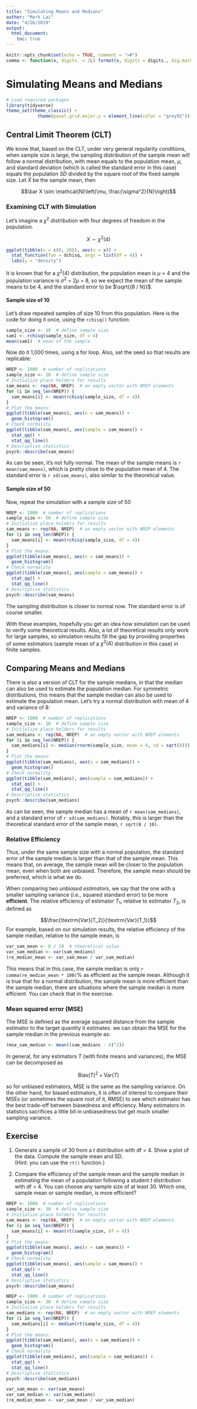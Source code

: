 ```yaml
---
title: "Simulating Means and Medians"
author: "Mark Lai"
date: "4/26/2019"
output: 
  html_document: 
    toc: true
---
```


\newcommand{\var}{\textrm{Var}}
\newcommand{\bv}[1]{\boldsymbol{\mathbf{#1}}}

```r
knitr::opts_chunk$set(echo = TRUE, comment = ">#")
comma <- function(x, digits. = 2L) format(x, digits = digits., big.mark = ",")
```

# Simulating Means and Medians

```r
# Load required packages
library(tidyverse)
theme_set(theme_classic() +
            theme(panel.grid.major.y = element_line(color = "grey92")))
```


## Central Limit Theorem (CLT)

We know that, based on the CLT, under very general regularity conditions, when
sample size is large, the sampling distribution of the sample mean will follow a
normal distribution, with mean equals to the population mean, $\mu$, and standard
deviation (which is called the standard error in this case) equals the
population _SD_ divided by the square root of the fixed sample size. Let $\bar X$ be
the sample mean, then 

$$\bar X \sim \mathcal{N}\left(\mu, \frac{\sigma^2}{N}\right)$$

### Examining CLT with Simulation

Let's imagine a $\chi^2$ distribution with four degrees of freedom in the 
population. 

$$X \sim \chi^2(4)$$

```r
ggplot(tibble(x = c(0, 20)), aes(x = x)) + 
  stat_function(fun = dchisq, args = list(df = 4)) + 
  labs(y = "density")
```

It is known that for a $\chi^2(4)$ distribution, the population mean is 
$\mu$ = 4 and the population variance is $\sigma^2$ = $2 \mu$ = 8, so we expect
the mean of the sample means to be 4, and the standard error to be 
$\sqrt{(8 / N)}$. 

#### Sample size of 10

Let's draw repeated samples of size 10 from this population. Here is the code
for doing it once, using the `rchisq()` function:

```r
sample_size <- 10  # define sample size
sam1 <- rchisq(sample_size, df = 4)
mean(sam1)  # mean of the sample
```

Now do it 1,000 times, using a for loop. Also, set the seed so that results are 
replicable:

```r
NREP <- 1000  # number of replications
sample_size <- 10  # define sample size
# Initialize place holders for results
sam_means <- rep(NA, NREP)  # an empty vector with NREP elements
for (i in seq_len(NREP)) {
  sam_means[i] <- mean(rchisq(sample_size, df = 4))
}
# Plot the means:
ggplot(tibble(sam_means), aes(x = sam_means)) + 
  geom_histogram()
# Check normality
ggplot(tibble(sam_means), aes(sample = sam_means)) + 
  stat_qq() + 
  stat_qq_line()
# Descriptive statistics
psych::describe(sam_means)
```

As can be seen, it's not fully normal. The mean of the sample means is 
`r mean(sam_means)`, which is pretty close to the population mean of 4. The 
standard error is `r sd(sam_means)`, also similar to the theoretical value. 

#### Sample size of 50

Now, repeat the simulation with a sample size of 50

```r
NREP <- 1000  # number of replications
sample_size <- 50  # define sample size
# Initialize place holders for results
sam_means <- rep(NA, NREP)  # an empty vector with NREP elements
for (i in seq_len(NREP)) {
  sam_means[i] <- mean(rchisq(sample_size, df = 4))
}
# Plot the means:
ggplot(tibble(sam_means), aes(x = sam_means)) + 
  geom_histogram()
# Check normality
ggplot(tibble(sam_means), aes(sample = sam_means)) + 
  stat_qq() + 
  stat_qq_line()
# Descriptive statistics
psych::describe(sam_means)
```

The sampling distribution is closer to normal now. The standard error is of 
course smaller. 

With these examples, hopefully you get an idea how simulation can be used to
verify some theoretical results. Also, a lot of theoretical results only work
for large samples, so simulation results fill the gap by providing properties 
of some estimators (sample mean of a $\chi^2(4)$ distribution in this case)
in finite samples. 

## Comparing Means and Medians

There is also a version of CLT for the sample medians, in that the median can
also be used to estimate the population median. For symmetric distributions, 
this means that the sample median can also be used to estimate the population 
mean. Let's try a normal distribution with mean of 4 and variance of 8:

```r
NREP <- 1000  # number of replications
sample_size <- 10  # define sample size
# Initialize place holders for results
sam_medians <- rep(NA, NREP)  # an empty vector with NREP elements
for (i in seq_len(NREP)) {
  sam_medians[i] <- median(rnorm(sample_size, mean = 4, sd = sqrt(8)))
}
# Plot the means:
ggplot(tibble(sam_medians), aes(x = sam_medians)) + 
  geom_histogram()
# Check normality
ggplot(tibble(sam_medians), aes(sample = sam_medians)) + 
  stat_qq() + 
  stat_qq_line()
# Descriptive statistics
psych::describe(sam_medians)
```

As can be seen, the sample median has a mean of `r mean(sam_medians)`, and a
standard error of `r sd(sam_medians)`. Notably, this is larger than the 
theoretical standard error of the sample mean, `r sqrt(8 / 10)`. 

### Relative Efficiency

Thus, under the same sample size with a normal population, the standard error
of the sample median is larger than that of the sample mean. This means that, 
on average, the sample mean will be closer to the population mean, even when
both are unbiased. Therefore, the sample mean should be preferred, which is 
what we do. 

When comparing two _unbiased estimators_, we say that the one with a smaller
sampling variance (i.e., squared standard error) to be more __efficient__. The
relative efficiency of estimator $T_1$, relative to estimator $T_2$, is defined
as

$$\frac{\var(T_2)}{\var(T_1)}$$
For example, based on our simulation results, the relative efficiency of the
sample median, relative to the sample mean, is

```r
var_sam_mean <- 8 / 10  # theoretical value
var_sam_median <- var(sam_medians)
(re_median_mean <- var_sam_mean / var_sam_median)
```

This means that in this case, the sample median is only 
`r comma(re_median_mean * 100)`% as efficient as the sample mean. Although it 
is true that for a normal distribution, the sample mean is more efficient than
the sample median, there are situations where the sample median is more 
efficient. You can check that in the exercise. 

### Mean squared error (MSE)

The MSE is defined as the average squared distance from the sample estimator to
the target quantity it estimates. we can obtain the MSE for the sample median 
in the previous example as:

```r
(mse_sam_median <- mean((sam_medians - 4)^2))
```

In general, for any estimators $T$ (with finite means and variances), the MSE
can be decomposed as

$$\text{Bias}(T)^2 + \var(T)$$

so for unbiased estimators, MSE is the same as the sampling variance. On the
other hand, for biased estimators, it is often of interest to compare their
MSEs (or sometimes the square root of it, RMSE) to see which estimator has the
best trade-off between biasedness and efficiency. Many estimators in statistics
sacrifices a little bit in unbiasedness but get much smaller sampling variance. 

## Exercise

1. Generate a sample of 30 from a $t$ distribution with df = 4. Show a plot
of the data. Compute the sample mean and SD.  
(Hint: you can use the `rt()` function.)

2. Compare the efficiency of the sample mean and the sample median in estimating
the mean of a population following a student $t$ distribution with df = 4. You 
can choose any sample size of at least 30. Which one, sample mean or sample 
median, is more efficient?

```r
NREP <- 1000  # number of replications
sample_size <- 30  # define sample size
# Initialize place holders for results
sam_means <- rep(NA, NREP)  # an empty vector with NREP elements
for (i in seq_len(NREP)) {
  sam_means[i] <- mean(rt(sample_size, df = 4))
}
# Plot the means:
ggplot(tibble(sam_means), aes(x = sam_means)) + 
  geom_histogram()
# Check normality
ggplot(tibble(sam_means), aes(sample = sam_means)) + 
  stat_qq() + 
  stat_qq_line()
# Descriptive statistics
psych::describe(sam_means)
```

```r
NREP <- 1000  # number of replications
sample_size <- 30  # define sample size
# Initialize place holders for results
sam_medians <- rep(NA, NREP)  # an empty vector with NREP elements
for (i in seq_len(NREP)) {
  sam_medians[i] <- median(rt(sample_size, df = 4))
}
# Plot the means:
ggplot(tibble(sam_medians), aes(x = sam_medians)) + 
  geom_histogram()
# Check normality
ggplot(tibble(sam_medians), aes(sample = sam_medians)) + 
  stat_qq() + 
  stat_qq_line()
# Descriptive statistics
psych::describe(sam_medians)
```

```r
var_sam_mean <- var(sam_means)
var_sam_median <- var(sam_medians)
(re_median_mean <- var_sam_mean / var_sam_median)
```